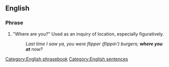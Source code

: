 ==English==

===Phrase===
{{head|en|phrase|head=[[where]] [[you]] [[at]]}}

# {{context|proscribed|nonstandard|slang|set phrase|lang=en}} "Where are you?" Used as an inquiry of location, especially figuratively.
#: ''Last time I saw ya, you were flipper (flippin') burgers; '''where you at''' now?''

[[Category:English phrasebook]]
[[Category:English sentences]]